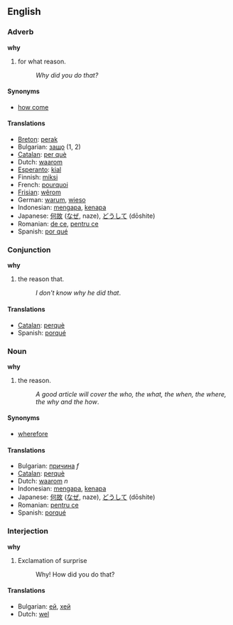 ==English==
===Adverb===

'''why'''

#for what reason.
#:''Why did you do that?''

====Synonyms====
*[[how come]]

==== Translations ====
*[[Breton]]: [[perak]]
*Bulgarian: [[защо]] (1, 2)
*[[Catalan]]: [[per què]]
*Dutch: [[waarom]]
*[[Esperanto]]: [[kial]]
*Finnish: [[miksi]]
*French: [[pourquoi]]
*[[Frisian]]: [[wêrom]]
*German: [[warum]], [[wieso]]
*Indonesian: [[mengapa]], [[kenapa]]
*Japanese: [[何故]] ([[なぜ]], naze), [[どうして]] (dōshite)
*Romanian: [[de ce]], [[pentru ce]]
*Spanish: [[por qué]]

===Conjunction===

'''why'''

#the reason that.
#:''I don't know why he did that''.

==== Translations ====
*[[Catalan]]: [[perquè]]
*Spanish: [[porqué]]

===Noun===

'''why'''

#the reason.
#:''A good article will cover the who, the what, the when, the where, the why and the how''.

====Synonyms====
*[[wherefore]]

==== Translations ====
*Bulgarian: [[причина]] ''f''
*[[Catalan]]: [[perquè]]
*Dutch: [[waarom]] ''n''
*Indonesian: [[mengapa]], [[kenapa]]
*Japanese: [[何故]] ([[なぜ]], naze), [[どうして]] (dōshite)
*Romanian: [[pentru ce]] 
*Spanish: [[porqué]]

===Interjection===

'''why'''

#Exclamation of surprise
#:Why! How did you do that?

==== Translations ====
*Bulgarian: [[ей]], [[хей]]
*Dutch: [[wel]]